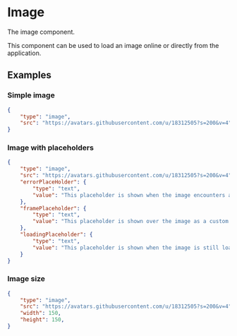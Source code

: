 
# Image

The image component. 

This component can be used to load an image online or directly from the application.

## Examples

### Simple image

```json
{
    "type": "image",
    "src": "https://avatars.githubusercontent.com/u/18312505?s=200&v=4",
}
```

### Image with placeholders

```json
{
    "type": "image",
    "src": "https://avatars.githubusercontent.com/u/18312505?s=200&v=4",
    "errorPlaceHolder": {
        "type": "text",
        "value": "This placeholder is shown when the image encounters an error."
    },
    "framePlaceholder": {
        "type": "text",
        "value": "This placeholder is shown over the image as a custom frame."
    },
    "loadingPlaceholder": {
        "type": "text",
        "value": "This placeholder is shown when the image is still loading."
    }
}
```

### Image size

```json
{
    "type": "image",
    "src": "https://avatars.githubusercontent.com/u/18312505?s=200&v=4",
    "width": 150,
    "height": 150,
}
```

<PropertyTable schema={imageSchema}/>